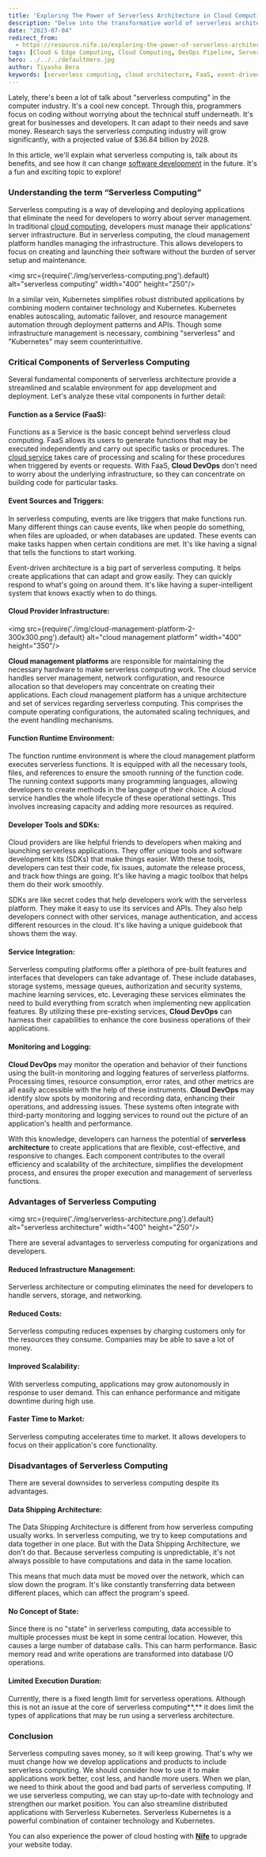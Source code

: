 ```yaml
---
title: 'Exploring The Power of Serverless Architecture in Cloud Computing'
description: "Delve into the transformative world of serverless architecture in cloud computing. Understand its key components, benefits, and challenges, and discover how this innovative approach can enhance your development process."
date: "2023-07-04"
redirect_from: 
  - https://resource.nife.io/exploring-the-power-of-serverless-architecture-in-cloud-computing/
tags: [Cloud & Edge Computing, Cloud Computing, DevOps Pipeline, Serverless Architecture]
hero: ../../../defaultHero.jpg
author: Tiyasha Bera
keywords: [serverless computing, cloud architecture, FaaS, event-driven architecture, cloud management platforms, scalability]
---
```


Lately, there's been a lot of talk about "serverless computing" in the computer industry. It's a cool new concept. Through this, programmers focus on coding without worrying about the technical stuff underneath. It's great for businesses and developers. It can adapt to their needs and save money. Research says the serverless computing industry will grow significantly, with a projected value of \$36.84 billion by 2028.

In this article, we'll explain what serverless computing is, talk about its benefits, and see how it can change [software development](/blog/introduction-of-devops-and-its-benefits-for-software-development/) in the future. It's a fun and exciting topic to explore!

### **Understanding the term “Serverless Computing”**

Serverless computing is a way of developing and deploying applications that eliminate the need for developers to worry about server management. In traditional [cloud computing](/blog/cloud-deployment-models-cloud-computing-platforms/), developers must manage their applications' server infrastructure. But in serverless computing, the cloud management platform handles managing the infrastructure. This allows developers to focus on creating and launching their software without the burden of server setup and maintenance.

<img src={require('./img/serverless-computing.png').default} alt="serverless computing" width="400" height="250"/>
<br/>



In a similar vein, Kubernetes simplifies robust distributed applications by combining modern container technology and Kubernetes. Kubernetes enables autoscaling, automatic failover, and resource management automation through deployment patterns and APIs. Though some infrastructure management is necessary, combining "serverless" and "Kubernetes" may seem counterintuitive.

### **Critical Components of Serverless Computing**

Several fundamental components of serverless architecture provide a streamlined and scalable environment for app development and deployment. Let's analyze these vital components in further detail:

#### **Function as a Service (FaaS):**

Functions as a Service is the basic concept behind serverless cloud computing. FaaS allows its users to generate functions that may be executed independently and carry out specific tasks or procedures. The [cloud service](/blog/container-as-a-service-caas-a-cloud-service-model/) takes care of processing and scaling for these procedures when triggered by events or requests. With FaaS, **Cloud DevOps** don't need to worry about the underlying infrastructure, so they can concentrate on building code for particular tasks.

#### **Event Sources and Triggers:**

In serverless computing, events are like triggers that make functions run. Many different things can cause events, like when people do something, when files are uploaded, or when databases are updated. These events can make tasks happen when certain conditions are met. It's like having a signal that tells the functions to start working.

Event-driven architecture is a big part of serverless computing. It helps create applications that can adapt and grow easily. They can quickly respond to what's going on around them. It's like having a super-intelligent system that knows exactly when to do things.

#### **Cloud Provider Infrastructure:**

<img src={require('./img/cloud-management-platform-2-300x300.png').default} alt="cloud management platform" width="400" height="350"/>
<br/>



**Cloud management platforms** are responsible for maintaining the necessary hardware to make serverless computing work. The cloud service handles server management, network configuration, and resource allocation so that developers may concentrate on creating their applications. Each cloud management platform has a unique architecture and set of services regarding serverless computing. This comprises the compute operating configurations, the automated scaling techniques, and the event handling mechanisms.

#### **Function Runtime Environment:**

The function runtime environment is where the cloud management platform executes serverless functions. It is equipped with all the necessary tools, files, and references to ensure the smooth running of the function code. The running context supports many programming languages, allowing developers to create methods in the language of their choice. A cloud service handles the whole lifecycle of these operational settings. This involves increasing capacity and adding more resources as required.

#### **Developer Tools and SDKs:**

Cloud providers are like helpful friends to developers when making and launching serverless applications. They offer unique tools and software development kits (SDKs) that make things easier. With these tools, developers can test their code, fix issues, automate the release process, and track how things are going. It's like having a magic toolbox that helps them do their work smoothly.

SDKs are like secret codes that help developers work with the serverless platform. They make it easy to use its services and APIs. They also help developers connect with other services, manage authentication, and access different resources in the cloud. It's like having a unique guidebook that shows them the way.

#### **Service Integration:**

Serverless computing platforms offer a plethora of pre-built features and interfaces that developers can take advantage of. These include databases, storage systems, message queues, authorization and security systems, machine learning services, etc. Leveraging these services eliminates the need to build everything from scratch when implementing new application features. By utilizing these pre-existing services, **Cloud DevOps** can harness their capabilities to enhance the core business operations of their applications.

#### **Monitoring and Logging:**

**Cloud DevOps** may monitor the operation and behavior of their functions using the built-in monitoring and logging features of serverless platforms. Processing times, resource consumption, error rates, and other metrics are all easily accessible with the help of these instruments. **Cloud DevOps** may identify slow spots by monitoring and recording data, enhancing their operations, and addressing issues. These systems often integrate with third-party monitoring and logging services to round out the picture of an application's health and performance.

With this knowledge, developers can harness the potential of **serverless architecture** to create applications that are flexible, cost-effective, and responsive to changes. Each component contributes to the overall efficiency and scalability of the architecture, simplifies the development process, and ensures the proper execution and management of serverless functions.

### **Advantages of Serverless Computing**

<img src={require('./img/serverless-architecture.png').default} alt="serverless architecture" width="400" height="250"/>
<br/>



There are several advantages to serverless computing for organizations and developers.

#### **Reduced Infrastructure Management:**

Serverless architecture or computing eliminates the need for developers to handle servers, storage, and networking.

#### **Reduced Costs:**

Serverless computing reduces expenses by charging customers only for the resources they consume. Companies may be able to save a lot of money.

#### **Improved Scalability:**

With serverless computing, applications may grow autonomously in response to user demand. This can enhance performance and mitigate downtime during high use.

#### **Faster Time to Market:**

Serverless computing accelerates time to market. It allows developers to focus on their application's core functionality.

### **Disadvantages of Serverless Computing**

There are several downsides to serverless computing despite its advantages.

#### **Data Shipping Architecture:**

The Data Shipping Architecture is different from how serverless computing usually works. In serverless computing, we try to keep computations and data together in one place. But with the Data Shipping Architecture, we don't do that. Because serverless computing is unpredictable, it's not always possible to have computations and data in the same location.

This means that much data must be moved over the network, which can slow down the program. It's like constantly transferring data between different places, which can affect the program's speed.

#### **No Concept of State:**

Since there is no "state" in serverless computing, data accessible to multiple processes must be kept in some central location. However, this causes a large number of database calls. This can harm performance. Basic memory read and write operations are transformed into database I/O operations.

#### **Limited Execution Duration:**

Currently, there is a fixed length limit for serverless operations. Although this is not an issue at the core of serverless computing**,** it does limit the types of applications that may be run using a serverless architecture.

### **Conclusion**

Serverless computing saves money, so it will keep growing. That's why we must change how we develop applications and products to include serverless computing. We should consider how to use it to make applications work better, cost less, and handle more users. When we plan, we need to think about the good and bad parts of serverless computing. If we use serverless computing, we can stay up-to-date with technology and strengthen our market position. You can also streamline distributed applications with Serverless Kubernetes. Serverless Kubernetes is a powerful combination of container technology and Kubernetes.

You can also experience the power of cloud hosting with [**Nife**](https://nife.io) to upgrade your website today.
